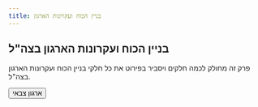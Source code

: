 ```yaml
---
title: בניין הכוח ועקרונות הארגון
---
```


## בניין הכוח ועקרונות הארגון בצה"ל

פרק זה מחולק לכמה חלקים ויסביר בפירוט את כל חלקי בניין הכוח ועקרונות הארגון בצה"ל.


<Space wrap>
  <Button style={{ height: '50px', display: 'flex', alignItems: 'center'}} ghost href="/building/milorg">ארגון צבאי</Button>
</Space>

